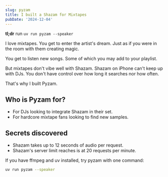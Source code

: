 ```yaml
---
slug: pyzam
title: I built a Shazam for Mixtapes
pubDate: '2024-12-04'
---
```


**tl\;dr**  run ```uv run pyzam --speaker```


I love mixtapes. You get to enter the artist's dream. Just as if you were in the room with them creating magic.

You get to listen new songs. Some of which you may add to your playlist.

But mixtapes don't vibe well with Shazam. Shazam on iPhone can't keep up with DJs. You don't have control over how long it searches nor how often.

That's why I built Pyzam.

## **Who is Pyzam for?**
- For DJs looking to integrate Shazam in their set.
- For hardcore mixtape fans looking to find new samples. 

## **Secrets discovered**
- Shazam takes up to 12 seconds of audio per request.
- Shazam's server limit reaches is at 20 requests per minute.

If you have ffmpeg and uv installed, try pyzam with one command:
```bash
uv run pyzam --speaker
```